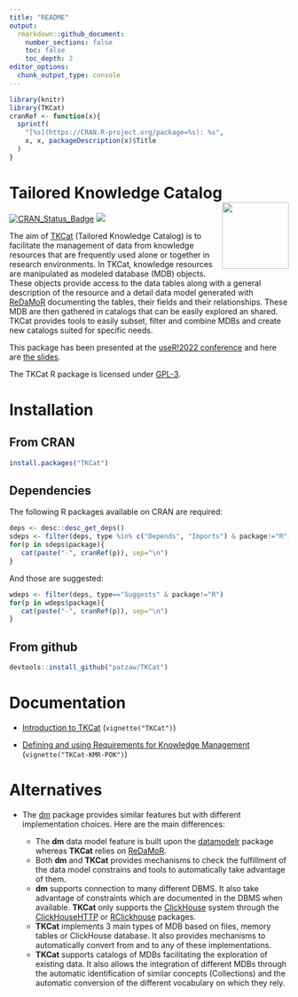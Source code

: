 ```yaml
---
title: "README"
output:
  rmarkdown::github_document:
    number_sections: false
    toc: false
    toc_depth: 2
editor_options: 
  chunk_output_type: console
---
```


```r
library(knitr)
library(TKCat)
cranRef <- function(x){
  sprintf(
    "[%s](https://CRAN.R-project.org/package=%s): %s",
    x, x, packageDescription(x)$Title
  )
}
```

# Tailored Knowledge Catalog <img src="https://github.com/patzaw/TKCat/raw/master/supp/logo/TKCat.png" align="right" alt="" width="120" />

[![CRAN_Status_Badge](http://www.r-pkg.org/badges/version/TKCat)](https://cran.r-project.org/package=TKCat)
[![](http://cranlogs.r-pkg.org/badges/TKCat)](https://cran.r-project.org/package=TKCat)

The aim of [TKCat](https://patzaw.github.io/TKCat/) (Tailored Knowledge Catalog)
is to facilitate the management of
data from knowledge resources that are frequently used alone or together in
research environments. In TKCat, knowledge resources are manipulated as modeled
database (MDB) objects. These objects provide access to the data tables along
with a general description of the resource and a detail data model generated
with [ReDaMoR](https://patzaw.github.io/ReDaMoR/) documenting the tables, their
fields and their relationships. These MDB are then gathered in catalogs that can
be easily explored an shared. TKCat provides tools to easily subset, filter and
combine MDBs and create new catalogs suited for specific needs.

This package has been presented
at the [useR!2022 conference](https://user2022.r-project.org/) and
here are [the slides](https://patzaw.github.io/TKCat/useR2022/TKCat-useR2022-Patrice-Godard.html).

The TKCat R package is licensed under
[GPL-3](https://www.gnu.org/licenses/gpl-3.0.en.html).

# Installation

## From CRAN

```r
install.packages("TKCat")
```

## Dependencies

The following R packages available on CRAN are required:

```r
deps <- desc::desc_get_deps()
sdeps <- filter(deps, type %in% c("Depends", "Imports") & package!="R")
for(p in sdeps$package){
   cat(paste("-", cranRef(p)), sep="\n")
}
```

And those are suggested:

```r
wdeps <- filter(deps, type=="Suggests" & package!="R")
for(p in wdeps$package){
   cat(paste("-", cranRef(p)), sep="\n")
}
```

## From github

```r
devtools::install_github("patzaw/TKCat")
```

# Documentation

- [Introduction to TKCat](https://patzaw.github.io/TKCat/articles/TKCat.html)
(`vignette("TKCat")`)

- [Defining and using Requirements for Knowledge Management](https://patzaw.github.io/TKCat/articles/TKCat-KMR-POK.html)
 (`vignette("TKCat-KMR-POK")`)

# Alternatives

-   The [dm](https://github.com/krlmlr/dm) package provides similar features but
    with different implementation choices. Here are the main differences:

    -   The **dm** data model feature is built upon the
        [datamodelr](https://github.com/bergant/datamodelr) package whereas
        **TKCat** relies on [ReDaMoR](https://patzaw.github.io/ReDaMoR/).
    -   Both **dm** and **TKCat** provides mechanisms to check the fulfillment
        of the data model constrains and tools to automatically take advantage
        of them.
    -   **dm** supports connection to many different DBMS. It also take
        advantage of constraints which are documented in the DBMS when
        available. **TKCat** only supports the
        [ClickHouse](https://clickhouse.com/) system through the
        [ClickHouseHTTP](https://github.com/patzaw/ClickHouseHTTP) or
        [RClickhouse](https://github.com/IMSMWU/RClickhouse) packages.
    -   **TKCat** implements 3 main types of MDB based on files, memory tables
        or ClickHouse database. It also provides mechanisms to automatically
        convert from and to any of these implementations.
    -   **TKCat** supports catalogs of MDBs facilitating the exploration of
        existing data. It also allows the integration of different MDBs through
        the automatic identification of similar concepts (Collections) and the
        automatic conversion of the different vocabulary on which they rely.


